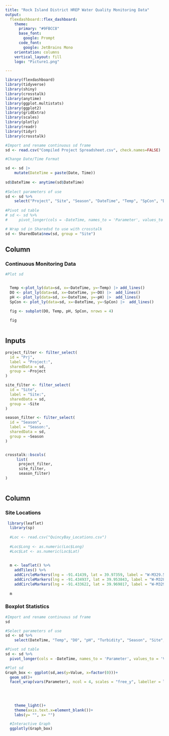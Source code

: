 ```yaml
---
title: "Rock Island District HREP Water Quality Monitoring Data"
output: 
  flexdashboard::flex_dashboard:
    theme:
      primary: "#9FBCC8"
      base_font:
        google: Prompt
      code_font:
        google: JetBrains Mono
    orientation: columns
    vertical_layout: fill
    logo: "Picture1.png"

---
```



```r
library(flexdashboard)
library(tidyverse)
library(shiny)
library(crosstalk)
library(anytime)
library(ggplot.multistats)
library(ggplot2)
library(gridExtra)
library(scales)
library(plotly)
library(readr)
library(tidyr)
library(crosstalk)

#Import and rename continuous sd frame
sd <- read.csv("Compiled Project Spreadsheet.csv", check.names=FALSE)

#Change Date/Time Format

sd <- sd |>
    mutate(DateTime = paste(Date, Time))
  
sd$DateTime <- anytime(sd$DateTime)
  
#Select parameters of use
sd <- sd %>% 
    select("Project", "Site", "Season", "DateTime", "Temp", "SpCon", "DO", "pH", "Turbidity", "Depth")
  
#Pivot sd table
# sd <- sd %>% 
#     pivot_longer(cols = -DateTime, names_to = 'Parameter', values_to = 'Value' )

# Wrap sd in Sharedsd to use with crosstalk
sd <- SharedData$new(sd, group = "Site")  

```


Column {sd-width=550}
-----------------------------------------------------------------------

### Continuous Monitoring Data

```r
#Plot sd


  Temp <-plot_ly(data=sd, x=~DateTime, y=~Temp) |> add_lines() 
  DO <- plot_ly(data=sd, x=~DateTime, y=~DO) |>  add_lines()
  pH <- plot_ly(data=sd, x=~DateTime, y=~pH) |>  add_lines()
  SpCon <- plot_ly(data=sd, x=~DateTime, y=~SpCon) |>  add_lines()
  
  fig <- subplot(DO, Temp, pH, SpCon, nrows = 4) 

  fig
 
```


Inputs {.sidebar}
-----------------------------------

```r


project_filter <- filter_select(
  id = "Prj",
  label = "Project:",
  sharedData = sd,
  group = ~Project
)

site_filter <- filter_select(
  id = "Site",
  label = "Site:",
  sharedData = sd,
  group = ~Site
)

season_filter <- filter_select(
  id = "Season",
  label = "Season:",
  sharedData = sd,
  group = ~Season
)


crosstalk::bscols(
     list(
      project_filter,
      site_filter,
      season_filter)
)



```


Column {sd-width=450}
-----------------------------------------------------------------------
    
### Site Locations

```r

 library(leaflet)
  library(sp)
  
  #Loc <- read.csv("QuincyBay_Locations.csv")
  
  #Loc$Long <- as.numeric(Loc$Long)
  #Loc$Lat <- as.numeric(Loc$Lat)
  
  
  m <- leaflet() %>% 
    addTiles() %>% 
    addCircleMarkers(lng = -91.41439, lat = 39.97359, label = "W-M329.5Y") %>%
    addCircleMarkers(lng = -91.434937, lat = 39.953843, label = "W-M328.8K") %>% 
    addCircleMarkers(lng = -91.433622, lat = 39.969817, label = "W-M329.8P")
  
  m

```

### Boxplot Statistics

```r

#Import and rename continuous sd frame
sd

#Select parameters of use
sd <- sd %>%
    select(DateTime, "Temp", "DO", "pH", "Turbidity", "Season", "Site","Project")

#Pivot sd table
sd <- sd %>%
  pivot_longer(cols = -DateTime, names_to = 'Parameter', values_to = 'Value' )

#Plot sd
Graph_box <- ggplot(sd,aes(y=Value, x=factor(0)))+
  geom_sd()+
  facet_wrap(vars(Parameter), ncol = 4, scales = "free_y", labeller = labeller(Parameter =
                                                                                   c("DO" = "DO (mg/L)",
                                                                                     "pH" = "pH (none)",
                                                                                     "Temp" = "Temp (C)",
                                                                                     "Turbidity" = "Turbidity (FNU)")))+
    theme_light()+
    theme(axis.text.x=element_blank())+
    labs(y= "", x= "")

  #Interactive Graph
  ggplotly(Graph_box)

```

